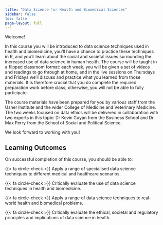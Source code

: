 ```yaml
---
title: "Data Science for Health and Biomedical Sciences"
sidebar: false
toc: false
page-layout: full
---
```


Welcome!

In this course you will be introduced to data science techniques used in health and biomedicine, you'll have a chance to practice these techniques in R, and you'll learn about the social and societal issues surrounding the increased use of data science in human health. The course will be taught in a flipped classroom format: each week, you will be given a set of videos and readings to go through at home, and in the live sessions on Thursdays and Fridays we'll discuss and practice what you learned from those materials. It is therefore crucial that you do complete the required preparation work before class; otherwise, you will not be able to fully participate.

The course materials have been prepared for you by various staff from the Usher Institute and the wider College of Medicine and Veterinary Medicine. The two weeks focused on data ethics will be delivered in collaboration with two experts in this topic: Dr Kevin Guyan from the Business School and Dr Max Perry from the School of Social and Political Science.

We look forward to working with you!

## Learning Outcomes

On successful completion of this course, you should be able to:

{{< fa circle-check >}} Apply a range of specialised data science techniques to different medical and healthcare scenarios.

{{< fa circle-check >}} Critically evaluate the use of data science techniques in health and biomedicine.

{{< fa circle-check >}} Apply a range of data science techniques to real-world health and biomedical problems.

{{< fa circle-check >}} Critically evaluate the ethical, societal and regulatory principles and implications of data science in health.
